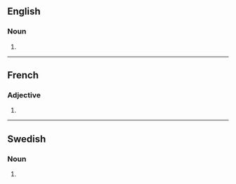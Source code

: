 {{also|Afghans}}

==English==

===Noun===
{{head|en|noun form}}

# {{plural of|en|afghan}}

----

==French==

===Adjective===
{{head|fr|adjective form}}

# {{masculine plural of|fr|afghan}}

----

==Swedish==

===Noun===
{{head|sv|noun form}}

# {{sv-noun-form-indef-gen|afghan}}